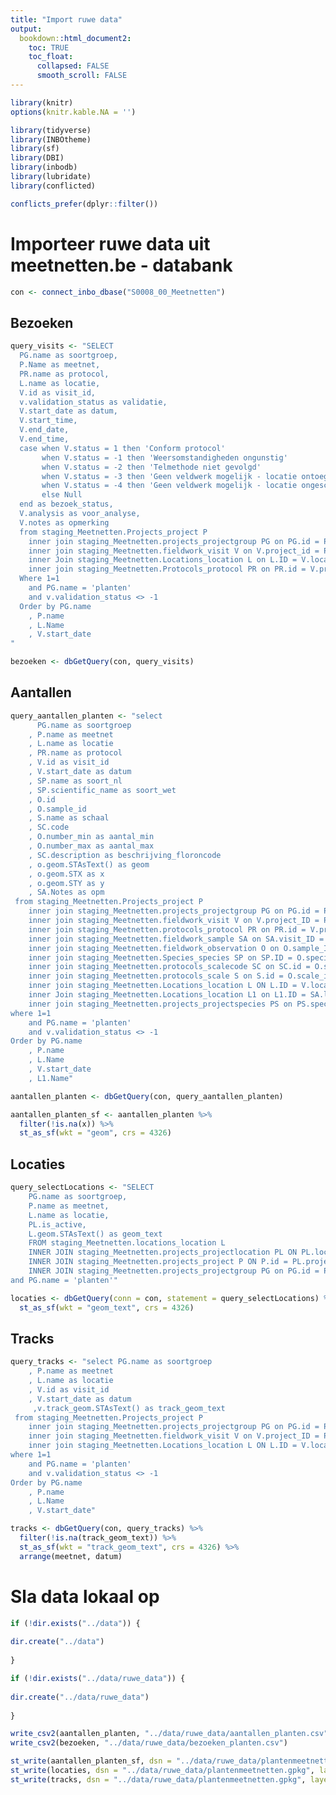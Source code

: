 ```yaml
---
title: "Import ruwe data"
output:
  bookdown::html_document2:
    toc: TRUE
    toc_float:
      collapsed: FALSE
      smooth_scroll: FALSE
---
```


```r
library(knitr)
options(knitr.kable.NA = '')

```

```r

library(tidyverse)
library(INBOtheme)
library(sf)
library(DBI)
library(inbodb)
library(lubridate)
library(conflicted)

conflicts_prefer(dplyr::filter())
```

# Importeer ruwe data uit meetnetten.be - databank

```r

con <- connect_inbo_dbase("S0008_00_Meetnetten")

```

## Bezoeken

```r

query_visits <- "SELECT 
  PG.name as soortgroep, 
  P.Name as meetnet,
  PR.name as protocol, 
  L.name as locatie,
  V.id as visit_id,
  v.validation_status as validatie,
  V.start_date as datum, 
  V.start_time, 
  V.end_date,
  V.end_time, 
  case when V.status = 1 then 'Conform protocol'
       when V.status = -1 then 'Weersomstandigheden ongunstig'
       when V.status = -2 then 'Telmethode niet gevolgd'
       when V.status = -3 then 'Geen veldwerk mogelijk - locatie ontoegankelijk'
       when V.status = -4 then 'Geen veldwerk mogelijk - locatie ongeschikt'
       else Null
  end as bezoek_status, 
  V.analysis as voor_analyse,
  V.notes as opmerking
  from staging_Meetnetten.Projects_project P
    inner join staging_Meetnetten.projects_projectgroup PG on PG.id = P.group_id
    inner join staging_Meetnetten.fieldwork_visit V on V.project_id = P.id
    inner Join staging_Meetnetten.Locations_location L on L.ID = V.location_ID
    inner join staging_Meetnetten.Protocols_protocol PR on PR.id = V.protocol_ID
  Where 1=1
    and PG.name = 'planten'
    and v.validation_status <> -1
  Order by PG.name
    , P.name
    , L.Name
    , V.start_date
"

bezoeken <- dbGetQuery(con, query_visits)

```

## Aantallen

```r

query_aantallen_planten <- "select 
      PG.name as soortgroep
    , P.name as meetnet
    , L.name as locatie
    , PR.name as protocol
    , V.id as visit_id
    , V.start_date as datum
    , SP.name as soort_nl
    , SP.scientific_name as soort_wet
    , O.id
    , O.sample_id
    , S.name as schaal
    , SC.code
    , O.number_min as aantal_min
    , O.number_max as aantal_max
    , SC.description as beschrijving_floroncode
    , o.geom.STAsText() as geom
    , o.geom.STX as x
    , o.geom.STY as y
    , SA.Notes as opm
 from staging_Meetnetten.Projects_project P
    inner join staging_Meetnetten.projects_projectgroup PG on PG.id = P.group_id
    inner join staging_Meetnetten.fieldwork_visit V on V.project_ID = P.ID
    inner join staging_Meetnetten.protocols_protocol PR on PR.id = V.protocol_id
    inner join staging_Meetnetten.fieldwork_sample SA on SA.visit_ID = V.ID
    inner join staging_Meetnetten.fieldwork_observation O on O.sample_ID = SA.ID
    inner join staging_Meetnetten.Species_species SP on SP.ID = O.species_id
    inner join staging_Meetnetten.protocols_scalecode SC on SC.id = O.scale_code_id
    inner join staging_Meetnetten.protocols_scale S on S.id = O.scale_id
    inner join staging_Meetnetten.Locations_location L ON L.ID = V.location_ID
    inner Join staging_Meetnetten.Locations_location L1 on L1.ID = SA.location_id
    inner join staging_Meetnetten.projects_projectspecies PS on PS.species_ID = O.species_ID and PS.project_ID = P.ID
where 1=1
    and PG.name = 'planten'
    and v.validation_status <> -1
Order by PG.name
    , P.name
    , L.Name
    , V.start_date
    , L1.Name"

aantallen_planten <- dbGetQuery(con, query_aantallen_planten)

aantallen_planten_sf <- aantallen_planten %>%
  filter(!is.na(x)) %>%
  st_as_sf(wkt = "geom", crs = 4326)

```

## Locaties

```r

query_selectLocations <- "SELECT
    PG.name as soortgroep,
    P.name as meetnet,
    L.name as locatie,
    PL.is_active,
    L.geom.STAsText() as geom_text
    FROM staging_Meetnetten.locations_location L
    INNER JOIN staging_Meetnetten.projects_projectlocation PL ON PL.location_id = L.id
    INNER JOIN staging_Meetnetten.projects_project P ON P.id = PL.project_id
    INNER JOIN staging_Meetnetten.projects_projectgroup PG on PG.id = P.group_id
and PG.name = 'planten'"

locaties <- dbGetQuery(conn = con, statement = query_selectLocations) %>%
  st_as_sf(wkt = "geom_text", crs = 4326)
```

## Tracks

```r
query_tracks <- "select PG.name as soortgroep
    , P.name as meetnet
    , L.name as locatie
    , V.id as visit_id
    , V.start_date as datum
     ,v.track_geom.STAsText() as track_geom_text
 from staging_Meetnetten.Projects_project P
    inner join staging_Meetnetten.projects_projectgroup PG on PG.id = P.group_id
    inner join staging_Meetnetten.fieldwork_visit V on V.project_ID = P.ID
    inner join staging_Meetnetten.Locations_location L ON L.ID = V.location_ID
where 1=1
    and PG.name = 'planten'
    and v.validation_status <> -1
Order by PG.name
    , P.name
    , L.Name
    , V.start_date"

tracks <- dbGetQuery(con, query_tracks) %>%
  filter(!is.na(track_geom_text)) %>%
  st_as_sf(wkt = "track_geom_text", crs = 4326) %>%
  arrange(meetnet, datum)

```

# Sla data lokaal op

```r

if (!dir.exists("../data")) {
  
dir.create("../data")
  
}

if (!dir.exists("../data/ruwe_data")) {
  
dir.create("../data/ruwe_data")
  
}

write_csv2(aantallen_planten, "../data/ruwe_data/aantallen_planten.csv")
write_csv2(bezoeken, "../data/ruwe_data/bezoeken_planten.csv")

st_write(aantallen_planten_sf, dsn = "../data/ruwe_data/plantenmeetnetten.gpkg", layer = "aantallen", delete_layer = TRUE)
st_write(locaties, dsn = "../data/ruwe_data/plantenmeetnetten.gpkg", layer = "locaties", delete_layer = TRUE)
st_write(tracks, dsn = "../data/ruwe_data/plantenmeetnetten.gpkg", layer = "tracks", delete_layer = TRUE)

```

